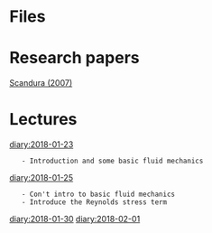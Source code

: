 = Files =

= Research papers =
[[Scandura (2007)]]

= Lectures =
[[diary:2018-01-23]]
	- Introduction and some basic fluid mechanics
[[diary:2018-01-25]]
	- Con't intro to basic fluid mechanics
	- Introduce the Reynolds stress term
[[diary:2018-01-30]]
[[diary:2018-02-01]]
